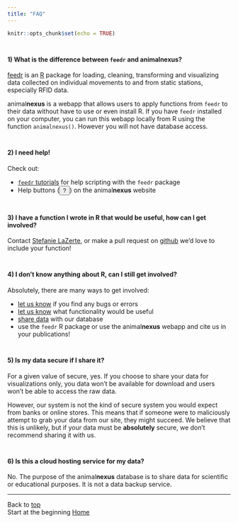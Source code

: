 ```yaml
---
title: "FAQ"
---
```


```r
knitr::opts_chunk$set(echo = TRUE)
```

<style>
h4 {
  margin-top: 0em !important;
  padding-top: 2em !important;
}
</style>

#### 1) What is the difference between `feedr` and animal**nexus**?

[feedr](http://github.com/steffilazerte/feedr) is an [R](https://cran.r-project.org/) package for loading, cleaning, transforming and visualizing data collected on individual movements to and from static stations, especially RFID data.

animal**nexus** is a webapp that allows users to apply functions from `feedr` to their data without have to use or even install R. If you have `feedr` installed on your computer, you can run this webapp locally from R using the function `animalnexus()`. However you will not have database access.

#### 2) I need help!

Check out:

- [`feedr` tutorials](https://animalnexus.github.io/feedr/) for help scripting with the `feedr` package
- Help buttons (<button class="help" type="button">?</button>) on the animal**nexus** website



#### 3) I have a function I wrote in R that would be useful, how can I get involved?

Contact [Stefanie LaZerte](mailto:slazerte@tru.ca), or make a pull request on [github](http://github.com/steffilazerte/feedr) we'd love to include your function!

#### 4) I don't know anything about R, can I still get involved?

Absolutely, there are many ways to get involved:

- [let us know](mailto:slazerte@tru.ca) if you find any bugs or errors
- [let us know](mailto:slazerte@tru.ca) what functionality would be useful
- [share data](mailto:dhill@tru.ca) with our database
- use the `feedr` R package or use the animal**nexus** webapp and cite us in your publications!

#### 5) Is my data secure if I share it? 

For a given value of secure, yes. If you choose to share your data for visualizations only, you data won't be available for download and users won't be able to access the raw data.

However, our system is not the kind of secure system you would expect from banks or online stores. This means that if someone were to maliciously attempt to grab your data from our site, they might succeed. We believe that this is unlikely, but if your data must be **absolutely** secure, we don't recommend sharing it with us.

#### 6) Is this a cloud hosting service for my data?

No. The purpose of the animal**nexus** database is to share data for scientific or educational purposes. It is not a data backup service.

-----------------------------------------
Back to [top](#top)  
Start at the beginning [Home](index.html)